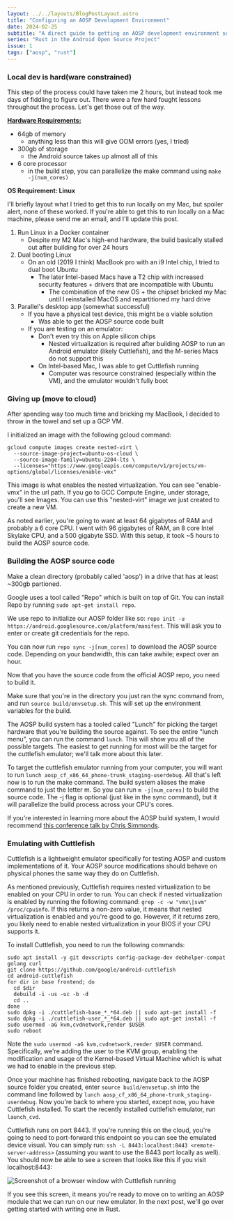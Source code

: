 ```yaml
---
layout: ../../layouts/BlogPostLayout.astro
title: "Configuring an AOSP Development Environment"
date: 2024-02-25
subtitle: "A direct guide to getting an AOSP development environment setup"
series: "Rust in the Android Open Source Project"
issue: 1
tags: ["aosp", "rust"]
---
```


### Local dev is hard(ware constrained)

This step of the process could have taken me 2 hours, but instead took me days of fiddling to figure out. There were a few hard fought lessons throughout the process. Let's get those out of the way.

[**Hardware Requirements:**](https://source.android.com/docs/setup/start/requirements)

- 64gb of memory
  - anything less than this will give OOM errors (yes, I tried)
- 300gb of storage
  - the Android source takes up almost all of this
- 6 core processor
  - in the build step, you can parallelize the make command using `make -j(num_cores)`

**OS Requirement: Linux**

I'll briefly layout what I tried to get this to run locally on my Mac, but spoiler alert, none of these worked. If you're able to get this to run locally on a Mac machine, please send me an email, and I'll update this post.

1. Run Linux in a Docker container
   - Despite my M2 Mac's high-end hardware, the build basically stalled out after building for over 24 hours
2. Dual booting Linux
   - On an old (2019 I think) MacBook pro with an i9 Intel chip, I tried to dual boot Ubuntu
     - The later Intel-based Macs have a T2 chip with increased security features + drivers that are incompatible with Ubuntu
       - The combination of the new OS + the chipset bricked my Mac until I reinstalled MacOS and repartitioned my hard drive
3. Parallel's desktop app (somewhat successful)
   - If you have a physical test device, this might be a viable solution
     - Was able to get the AOSP source code built
   - If you are testing on an emulator:
     - Don't even try this on Apple silicon chips
       - Nested virtualization is required after building AOSP to run an Android emulator (likely Cuttlefish), and the M-series Macs do not support this
     - On Intel-based Mac, I was able to get Cuttlefish running
       - Computer was resource constrained (especially within the VM), and the emulator wouldn't fully boot

### Giving up (move to cloud)

After spending way too much time and bricking my MacBook, I decided to throw in the towel and set up a GCP VM.

I initialized an image with the following gcloud command:

```
gcloud compute images create nested-virt \
  --source-image-project=ubuntu-os-cloud \
  --source-image-family=ubuntu-2204-lts \
  --licenses="https://www.googleapis.com/compute/v1/projects/vm-options/global/licenses/enable-vmx"
```

This image is what enables the nested virtualization. You can see "enable-vmx" in the url path. If you go to GCC Compute Engine, under storage, you'll see Images. You can use this "nested-virt" image we just created to create a new VM.

As noted earlier, you're going to want at least 64 gigabytes of RAM and probably a 6 core CPU. I went with 96 gigabytes of RAM, an 8 core Intel Skylake CPU, and a 500 gigabyte SSD. With this setup, it took ~5 hours to build the AOSP source code.

### Building the AOSP source code

Make a clean directory (probably called 'aosp') in a drive that has at least ~300gb partioned.

Google uses a tool called "Repo" which is built on top of Git. You can install Repo by running `sudo apt-get install repo`.

We use repo to initialize our AOSP folder like so: `repo init -u https://android.googlesource.com/platform/manifest`. This will ask you to enter or create git credentials for the repo.

You can now run `repo sync -j[num_cores]` to download the AOSP source code. Depending on your bandwidth, this can take awhile; expect over an hour.

Now that you have the source code from the official AOSP repo, you need to build it.

Make sure that you're in the directory you just ran the sync command from, and run `source build/envsetup.sh`. This will set up the environment variables for the build.

The AOSP build system has a tooled called "Lunch" for picking the target hardware that you're building the source against. To see the entire "lunch menu", you can run the command `lunch`. This will show you all of the possible targets. The easiest to get running for most will be the target for the cuttlefish emulator; we'll talk more about this later.

To target the cuttlefish emulator running from your computer, you will want to run `lunch aosp_cf_x86_64_phone-trunk_staging-userdebug`. All that's left now is to run the make command. The build system aliases the make command to just the letter m. So you can run `m -j[num_cores]` to build the source code. The -j flag is optional (just like in the sync command), but it will parallelize the build process across your CPU's cores.

If you're interested in learning more about the AOSP build system, I would recommend [this conference talk by Chris Simmonds](https://youtu.be/hQZz2PRNdxI?si=wWeaJf_hOH2eyPgQ).

### Emulating with Cuttlefish

Cuttlefish is a lightweight emulator specifically for testing AOSP and custom implementations of it. Your AOSP source modifications should behave on physical phones the same way they do on Cuttlefish.

As mentioned previously, Cuttlefish requires nested virtualization to be enabled on your CPU in order to run. You can check if nested virtualization is enabled by running the following command: `grep -c -w "vmx\|svm" /proc/cpuinfo`. If this returns a non-zero value, it means that nested virtualization is enabled and you're good to go. However, if it returns zero, you likely need to enable nested virtualization in your BIOS if your CPU supports it.

To install Cuttlefish, you need to run the following commands:

```
sudo apt install -y git devscripts config-package-dev debhelper-compat golang curl
git clone https://github.com/google/android-cuttlefish
cd android-cuttlefish
for dir in base frontend; do
  cd $dir
  debuild -i -us -uc -b -d
  cd ..
done
sudo dpkg -i ./cuttlefish-base_*_*64.deb || sudo apt-get install -f
sudo dpkg -i ./cuttlefish-user_*_*64.deb || sudo apt-get install -f
sudo usermod -aG kvm,cvdnetwork,render $USER
sudo reboot
```

Note the `sudo usermod -aG kvm,cvdnetwork,render $USER` command. Specifically, we're adding the user to the KVM group, enabling the modification and usage of the Kernel-based Virtual Machine which is what we had to enable in the previous step.

Once your machine has finished rebooting, navigate back to the AOSP source folder you created, enter `source build/envsetup.sh` into the command line followed by `lunch aosp_cf_x86_64_phone-trunk_staging-userdebug`. Now you're back to where you started, except now, you have Cuttlefish installed. To start the recently installed cuttlefish emulator, run `launch_cvd`.

Cuttlefish runs on port 8443. If you're running this on the cloud, you're going to need to port-forward this endpoint so you can see the emulated device visual. You can simply run: `ssh -L 8443:localhost:8443 <remote-server-address>` (assuming you want to use the 8443 port locally as well). You should now be able to see a screen that looks like this if you visit localhost:8443:

![Screenshot of a browser window with Cuttlefish running](../../assets/cuttlefish-emulator.png)

If you see this screen, it means you're ready to move on to writing an AOSP module that we can run on our new emulator. In the next post, we'll go over getting started with writing one in Rust.
